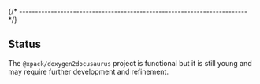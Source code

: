 {/* ------------------------------------------------------------------------ */}

## Status

The `@xpack/doxygen2docusaurus` project is functional but it is still young and may require further development and refinement.
